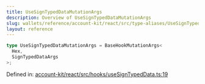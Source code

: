 ```yaml
---
title: UseSignTypedDataMutationArgs
description: Overview of UseSignTypedDataMutationArgs
slug: wallets/reference/account-kit/react/src/type-aliases/UseSignTypedDataMutationArgs
layout: reference
---
```


```ts
type UseSignTypedDataMutationArgs = BaseHookMutationArgs<
  Hex,
  SignTypedDataArgs
>;
```

Defined in: [account-kit/react/src/hooks/useSignTypedData.ts:19](https://github.com/alchemyplatform/aa-sdk/blob/4987bdd63823427c48ec21401b71fa3cfc2d0675/account-kit/react/src/hooks/useSignTypedData.ts#L19)
